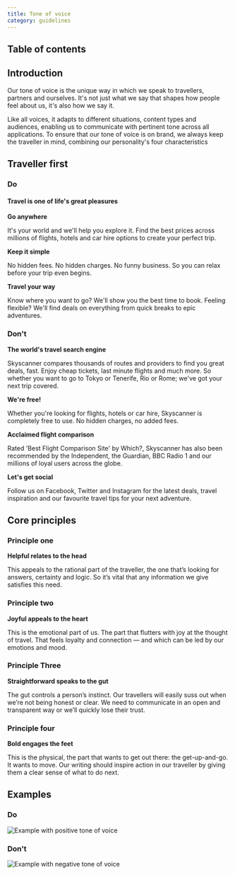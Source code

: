 ```yaml
---
title: Tone of voice
category: guidelines
---
```


## Table of contents

## Introduction

Our tone of voice is the unique way in which we speak to travellers, partners and ourselves. It's not just what we say that shapes how people feel about us, it's also how we say it.

Like all voices, it adapts to different situations, content types and audiences, enabling us to communicate with pertinent tone across all applications. To ensure that our tone of voice is on brand, we always keep the traveller in mind, combining our personality's four characteristics

## Traveller first

### Do

#### Travel is one of life's great pleasures

**Go anywhere**

It's your world and we'll help you explore it. Find the best prices across millions of flights, hotels and car hire options to create your perfect trip.

**Keep it simple**

No hidden fees. No hidden charges. No funny business. So you can relax before your trip even begins.

**Travel your way**

Know where you want to go? We'll show you the best time to book. Feeling flexible? We'll find deals on everything from quick breaks to epic adventures.

### Don't

**The world's travel search engine**

Skyscanner compares thousands of routes and providers to find you great deals, fast. Enjoy cheap tickets, last minute flights and much more. So whether you want to go to Tokyo or Tenerife, Rio or Rome; we've got your next trip covered.

**We're free!**

Whether you're looking for flights, hotels or car hire, Skyscanner is completely free to use. No hidden charges, no added fees.

**Acclaimed flight comparison**

Rated 'Best Flight Comparison Site' by Which?, Skyscanner has also been recommended by the Independent, the Guardian, BBC Radio 1 and our millions of loyal users across the globe.

**Let's get social**

Follow us on Facebook, Twitter and Instagram for the latest deals, travel inspiration and our favourite travel tips for your next adventure.

## Core principles

### Principle one

**Helpful relates to the head**

This appeals to the rational part of the traveller, the one that’s looking for answers, certainty and logic. So it’s vital that any information we give satisfies this need.

### Principle two

**Joyful appeals to the heart**

This is the emotional part of us. The part that flutters with joy at the thought of travel. That feels loyalty and connection — and which can be led by our emotions and mood.

### Principle Three

**Straightforward speaks to the gut**

The gut controls a person’s instinct. Our travellers will easily suss out when we’re not being honest or clear. We need to communicate in an open and transparent way or we’ll quickly lose their trust.

### Principle four

**Bold engages the feet**

This is the physical, the part that wants to get
out there: the get-up-and-go. It wants to move. Our writing should inspire action in our traveller by giving them a clear sense of what to do next.

## Examples

### Do

![Example with positive tone of voice](../static/tone-of-voice-example__do.png)

### Don't

![Example with negative tone of voice](../static/tone-of-voice-example__dont.png)